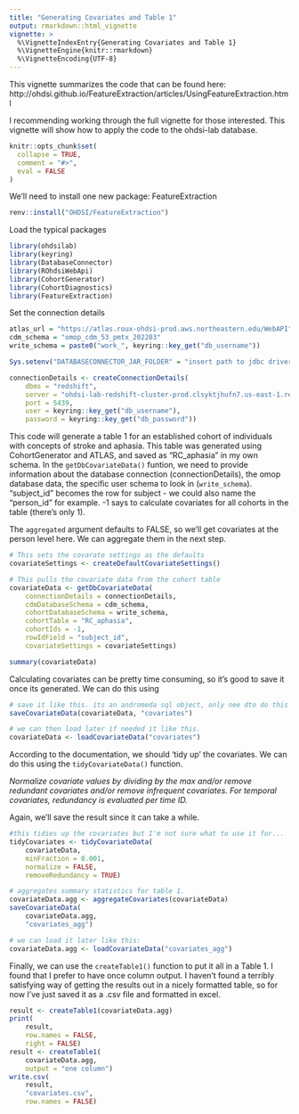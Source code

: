 ```yaml
---
title: "Generating Covariates and Table 1"
output: rmarkdown::html_vignette
vignette: >
  %\VignetteIndexEntry{Generating Covariates and Table 1}
  %\VignetteEngine{knitr::rmarkdown}
  %\VignetteEncoding{UTF-8}
---
```


This vignette summarizes the code that can be found here: http://ohdsi.github.io/FeatureExtraction/articles/UsingFeatureExtraction.html

I recommending working through the full vignette for those interested. This 
vignette will show how to apply the code to the ohdsi-lab database.

```r
knitr::opts_chunk$set(
  collapse = TRUE,
  comment = "#>",
  eval = FALSE
)
```

We'll need to install one new package: FeatureExtraction

```r
renv::install("OHDSI/FeatureExtraction")
```

Load the typical packages

```r
library(ohdsilab)
library(keyring)
library(DatabaseConnector)
library(ROhdsiWebApi)
library(CohortGenerator)
library(CohortDiagnostics)
library(FeatureExtraction)
```

Set the connection details

```r
atlas_url = "https://atlas.roux-ohdsi-prod.aws.northeastern.edu/WebAPI"
cdm_schema = "omop_cdm_53_pmtx_202203"
write_schema = paste0("work_", keyring::key_get("db_username"))

Sys.setenv("DATABASECONNECTOR_JAR_FOLDER" = "insert path to jdbc driver here")

connectionDetails <- createConnectionDetails(
	dbms = "redshift",
	server = "ohdsi-lab-redshift-cluster-prod.clsyktjhufn7.us-east-1.redshift.amazonaws.com/ohdsi_lab",
	port = 5439,
	user = keyring::key_get("db_username"),
	password = keyring::key_get("db_password"))
```

This code will generate a table 1 for an established cohort of individuals with 
concepts of stroke and aphasia. This table was generated using CohortGenerator 
and ATLAS, and saved as "RC_aphasia" in my own schema. In the 
`getDbCovariateData()` funtion, we need to provide information about the 
database connection (connectionDetails), the omop database data, the specific 
user schema to look in (`write_schema`). "subject_id" becomes the row for 
subject - we could also name the "person_id" for example. -1 says to calculate 
covariates for all cohorts in the table (there's only 1). 

The `aggregated` argument defaults to FALSE, so we'll get covariates at the 
person level here. We can aggregate them in the next step.

```r
# This sets the covarate settings as the defaults
covariateSettings <- createDefaultCovariateSettings()

# This pulls the covariate data from the cohort table
covariateData <- getDbCovariateData(
	connectionDetails = connectionDetails,
	cdmDatabaseSchema = cdm_schema,
	cohortDatabaseSchema = write_schema,
	cohortTable = "RC_aphasia",
	cohortIds = -1,
	rowIdField = "subject_id",
	covariateSettings = covariateSettings)

summary(covariateData)
```

Calculating covariates can be pretty time consuming, so it's good to save it 
once its generated. We can do this using 
```r
# save it like this. its an andromeda sql object, only nee dto do this once. 
saveCovariateData(covariateData, "covariates")

# we can then load later if needed it like this.
covariateData <- loadCovariateData("covariates")
```

According to the documentation, we should 'tidy up' the covariates. We can do 
this using the `tidyCovariateData()` function. 

*Normalize covariate values by dividing by the max and/or remove redundant covariates and/or remove infrequent covariates. For temporal covariates, redundancy is evaluated per time ID.*

Again, we'll save the result since it can take a while. 
```r
#this tidies up the covariates but I'm not sure what to use it for...
tidyCovariates <- tidyCovariateData(
	covariateData,
	minFraction = 0.001,
	normalize = FALSE,
	removeRedundancy = TRUE)

# aggregates summary statistics for table 1.
covariateData.agg <- aggregateCovariates(covariateData)
saveCovariateData(
	covariateData.agg,
	"covariates_agg")

# we can load it later like this:
covariateData.agg <- loadCovariateData("covariates_agg")
```

Finally, we can use the `createTable1()` function to put it all in a Table 1. I 
found that I prefer to have once column output. I haven't found a terribly 
satisfying way of getting the results out in a nicely formatted table, so for 
now I've just saved it as a .csv file and formatted in excel. 

```r
result <- createTable1(covariateData.agg)
print(
	result,
	row.names = FALSE,
	right = FALSE)
result <- createTable1(
	covariateData.agg,
	output = "one column")
write.csv(
	result,
	"covariates.csv",
	row.names = FALSE)
```




